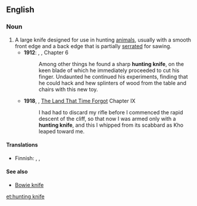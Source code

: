 ==English==

===Noun===
{{wikipedia}}
{{en-noun|head=[[hunting]] [[knife]]|hunting knives}}

# A large knife designed for use in hunting [[animal]]s, usually with a smooth front edge and a back edge that is partially [[serrated]] for sawing.
#* '''1912''': {{w|Edgar Rice Burroughs}}, {{w|Tarzan of the Apes}}, Chapter 6
#*:Among other things he found a sharp '''hunting knife''', on the keen blade of which he immediately proceeded to cut his finger. Undaunted he continued his experiments, finding that he could hack and hew splinters of wood from the table and chairs with this new toy.
#*'''1918''', {{w|Edgar Rice Burroughs}}, [[w:The Land That Time Forgot (novel)|The Land That Time Forgot]] Chapter IX
#*:I had had to discard my rifle before I commenced the rapid descent of the cliff, so that now I was armed only with a '''hunting knife''', and this I whipped from its scabbard as Kho leaped toward me.
====Translations====
{{trans-top|knife}}
* Finnish: {{t|fi|metsästysveitsi}}, {{t|fi|metsästyspuukko}}, {{t+|fi|puukko}}
{{trans-mid}}
{{trans-bottom}}

====See also====
* [[Bowie knife]]

[[et:hunting knife]]